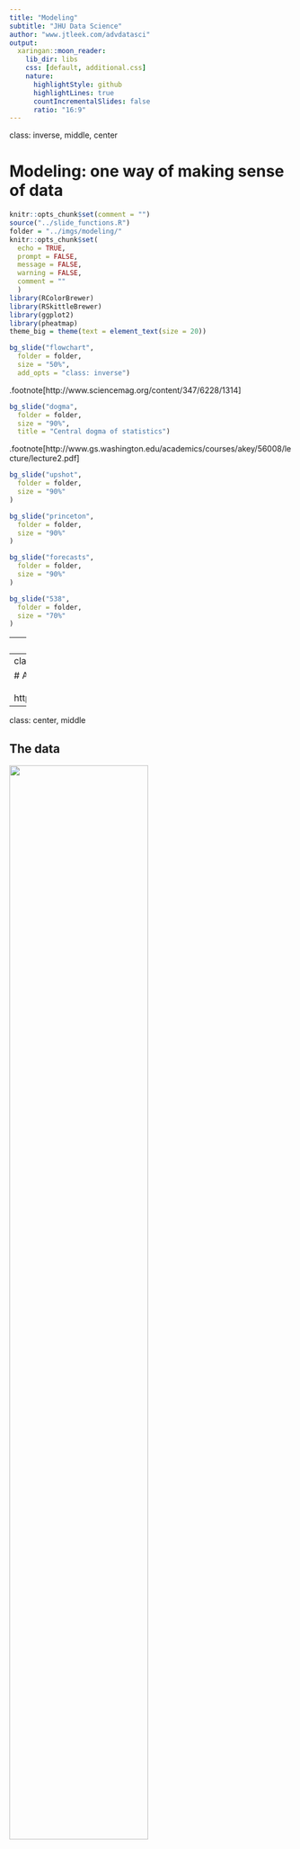 ```yaml
---
title: "Modeling"
subtitle: "JHU Data Science"
author: "www.jtleek.com/advdatasci"
output:
  xaringan::moon_reader:
    lib_dir: libs
    css: [default, additional.css]
    nature:
      highlightStyle: github
      highlightLines: true
      countIncrementalSlides: false
      ratio: "16:9"
---
```

class: inverse, middle, center

# Modeling: one way of making sense of data

```r
knitr::opts_chunk$set(comment = "")
source("../slide_functions.R")
folder = "../imgs/modeling/"
knitr::opts_chunk$set(
  echo = TRUE,
  prompt = FALSE,
  message = FALSE,
  warning = FALSE,
  comment = ""
  )
library(RColorBrewer)
library(RSkittleBrewer)
library(ggplot2)
library(pheatmap)
theme_big = theme(text = element_text(size = 20))
```

```r
bg_slide("flowchart", 
  folder = folder,
  size = "50%",
  add_opts = "class: inverse")
```

.footnote[http://www.sciencemag.org/content/347/6228/1314]

```r
bg_slide("dogma",
  folder = folder,
  size = "90%",
  title = "Central dogma of statistics")
```

.footnote[http://www.gs.washington.edu/academics/courses/akey/56008/lecture/lecture2.pdf]


```r
bg_slide("upshot",
  folder = folder,
  size = "90%"
)
```

```r
bg_slide("princeton",
  folder = folder,
  size = "90%"
)
```

```r
bg_slide("forecasts",
  folder = folder,
  size = "90%"
)
```

```r
bg_slide("538",
  folder = folder,
  size = "70%"
)
```


---
class: inverse, middle, center

# .huge[Why did this happen?!?]


```r
bg_slide("dogma_probability",
  folder = folder,
  size = "90%",
  title = "Central dogma of statistics")
```

.footnote[http://www.gs.washington.edu/academics/courses/akey/56008/lecture/lecture2.pdf]


```r
bg_slide("dogma_inference",
  folder = folder,
  size = "90%",
  title = "Central dogma of statistics")
```

.footnote[http://www.gs.washington.edu/academics/courses/akey/56008/lecture/lecture2.pdf]


---
class: inverse, middle, center

# A better explanation <br><br> http://jtleek.com/advdatasci16/code/midterm2012


---
class: center, middle

## The data

<img src="../imgs/modeling/data.png" style="width:70%">




```r
bg_slide("pipeline",
  folder = folder,
  size = "25%")
```

.footnote[Leek and Peng, Nature 2015]


```r
bg_slide("tidy",
  folder = folder,
  size = "90%")
```

---

.pull-left-third[
.huge[Who?<br><br>
What?<br><br>
When?<br><br>
Why?<br><br>
Where?<br>
<font color = "red"> How?</font>
]
]
<img src="../imgs/modeling/tidy.png" style="width:70%">


---

.pull-left-third[
.huge[Who?<br><br>
What?<br><br>
When?<br>
<font color = "red"> Why?</font><br><br>
Where?<br><br>
How?
]
]
<img src="../imgs/modeling/tidy_hegemony.png" style="width:70%">


---
class: inverse

## Basic approach to model building and inference

.super[
1.  Hold out some data for evaluation
2.  Start with the simplest sensible model
3.  Plot the data and the model
4.  Look at residuals and model fit versus the data
5.  Augment with new variables
6.  Repeat this process
7.  Watch out for overfitting with 3-6!
8.  Evaluate the statistical significance on the held out data
]

---
class: middle, center

<!-- # $F_{0} \subseteq F_{0}(S) \subseteq F_{0}(Y)$ -->
# <img src="../imgs/modeling/subset.png" style="width:40%">

.footnote[Fithian, Sun and Taylor arXiv 2015]

---
class: middle, center

<!-- # F_{0} -->
# <img src="../imgs/modeling/f0.png" style="width:20%">

.huge[
σ-algebra: - what we know
]

---
class: middle, center

# <img src="../imgs/modeling/f0.png" style="width:20%">


.huge[
"we've done nothing"
]

---
class: middle, center
<!-- # F_{0}(S) -->
# <img src="../imgs/modeling/f0s.png" style="width:70%">

.huge[
"we did model selection"
]
---
class: middle, center
<!-- # $F_{0}(Y)$ -->
# <img src="../imgs/modeling/f0y.png" style="width:70%">

.huge[
"we looked at all the data"
]

---
class: middle, center

<!-- # E[\beta | F_{0}] \neq E[\beta | F_{0}(S)] -->
# <img src="../imgs/modeling/expectation.png" style="width:70%">



```r
bg_slide("eda", 
  folder = folder,
  size = "40%",
  add_opts = "class: inverse",
  title = "EDA is significance testing")
```

.footnote[http://vita.had.co.nz/papers/inference-infovis.pdf]


```r
bg_slide("patil", 
  folder = folder,
  size = "80%"
  )
```

```r
bg_slide("patil", 
  folder = folder,
  size = "80%"
  )
```

.pull-right-third[
<img src="../imgs/modeling/eqn_cascade.png" style="width:100%">
]



```r
bg_slide("perspectives", 
  folder = folder,
  size = "100%"
  )
```




```r
bg_slide("scatter", 
  folder = folder,
  size = "50%"
  )
```

```r
bg_slide("r4ds", 
  folder = folder,
  size = "45%",
  add_opts = "class: inverse"
  )
```

.footnote[http://r4ds.had.co.nz/model-building.html#introduction-16]



```r
bg_slide("transparency", 
  folder = folder,
  size = "80%",
  add_opts = "class: inverse"
  )
```

```r
bg_slide("religous", 
  folder = folder,
  size = "55%",
  add_opts = "class: inverse"
  )
```

```r
bg_slide("upshot2", 
  folder = folder,
  size = "90%",
  add_opts = "class: inverse"
  )
```


```r
bg_slide("falsepositive", 
  folder = folder,
  size = "80%",
  add_opts = "class: inverse"
  )
```

---
<!-- .huge[ -->
<!-- $$\begin{align} -->
<!-- F_0 &\subseteq F_{0}(1_{P,Q}(H)) \\ -->
<!-- &\subseteq F_{0}(1_{ED}(E)) \\ -->
<!-- &\subseteq F_{0}(1_{ED;E}(D)) \\ -->
<!-- &\subseteq F_{0}(1_{AP;A}(C)) \\ -->
<!-- &\subseteq F_{0}(1_{C}(A*)) -->
<!-- \end{align}$$ -->
<!-- ] -->

